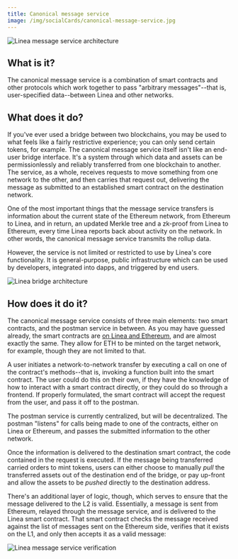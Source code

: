 ```yaml
---
title: Canonical message service
image: /img/socialCards/canonical-message-service.jpg
---
```


<div class="center-container">
  <div class="img-large">
    <img
      src="/img/get_started/concepts/message_service/Linea_message_service_2.png"
      alt="Linea message service architecture"
    />
  </div>
</div>

## What is it?

The canonical message service is a combination of smart contracts and other protocols which work together to pass "arbitrary messages"--that is, user-specified data--between Linea and other networks.

## What does it do?

If you've ever used a bridge between two blockchains, you may be used to what feels like a fairly restrictive experience; you can only send certain tokens, for example. The canonical message service itself isn't like an end-user bridge interface. It's a system through which data and assets can be permissionlessly and reliably transferred from one blockchain to another. The service, as a whole, receives requests to move something from one network to the other, and then carries that request out, delivering the message as submitted to an established smart contract on the destination network.

One of the most important things that the message service transfers is information about the current state of the Ethereum network, from Ethereum to Linea, and in return, an updated Merkle tree and a zk-proof from Linea to Ethereum, every time Linea reports back about activity on the network. In other words, the canonical message service transmits the rollup data.

However, the service is not limited or restricted to use by Linea's core functionality. It is general-purpose, public infrastructure which can be used by developers, integrated into dapps, and triggered by end users.

<div class="center-container">
  <div class="img-large">
    <img
      src="/img/get_started/concepts/message_service/Linea_bridge_architecture.png"
      alt="Linea bridge architecture"
    />
  </div>
</div>

## How does it do it?

The canonical message service consists of three main elements: two smart contracts, and the postman service in between. As you may have guessed already, the smart contracts are [on Linea and Ethereum](./reference.mdx#contracts), and are almost exactly the same. They allow for ETH to be minted on the target network, for example, though they are not limited to that.

A user initiates a network-to-network transfer by executing a call on one of the contract's methods--that is, invoking a function built into the smart contract. The user could do this on their own, if they have the knowledge of how to interact with a smart contract directly, or they could do so through a frontend. If properly formulated, the smart contract will accept the request from the user, and pass it off to the postman.

The postman service is currently centralized, but will be decentralized. The postman "listens" for calls being made to one of the contracts, either on Linea or Ethereum, and passes the submitted information to the other network.

Once the information is delivered to the destination smart contract, the code contained in the request is executed. If the message being transferred carried orders to mint tokens, users can either choose to manually _pull_ the transferred assets out of the destination end of the bridge, or pay up-front and allow the assets to be _pushed_ directly to the destination address.

There's an additional layer of logic, though, which serves to ensure that the message delivered to the L2 is valid. Essentially, a message is sent from Ethereum, relayed through the message service, and is delivered to the Linea smart contract. That smart contract checks the message received against the list of messages sent on the Ethereum side, verifies that it exists on the L1, and only then accepts it as a valid message:

<div class="center-container">
  <div class="img-large">
    <img
      src="/img/get_started/concepts/message_service/Linea_message_service_1.png"
      alt="Linea message service verification"
    />
  </div>
</div>

